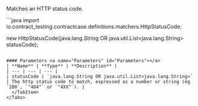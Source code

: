 
Matches an HTTP status code.

<Tabs groupId="language">
  <TabItem value="java" label="Java">
```java
import io.contract_testing.contractcase.definitions.matchers.HttpStatusCode;

new HttpStatusCode(java.lang.String OR java.util.List<java.lang.String> statusCode);
```

#### Parameters <a name="Parameters" id="Parameters"></a>
| **Name** | **Type** | **Description** |
| --- | --- | --- |
| statusCode | `java.lang.String OR java.util.List<java.lang.String>` | The http status code to match, expressed as a number or string (eg `200`, `"404"` or `"4XX"`). |
  </TabItem>
</Tabs>
